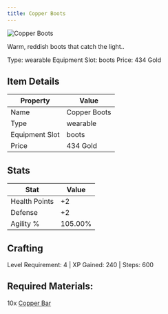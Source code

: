 ```yaml
---
title: Copper Boots
---
```


<div className="flex items-start gap-6 mb-8">
  <div className="flex-shrink-0">
    <img src="/assets/resources/smithing/copper_boots.png" alt="Copper Boots" className="w-24 h-24 border rounded-lg" />
  </div>
  <div className="flex-1">
    <div className="space-y-2">
      <p className="text-lg text-muted-foreground">Warm, reddish boots that catch the light..</p>
      <div className="flex flex-wrap gap-4 text-sm">
        <span className="px-2 py-1 bg-green-100 dark:bg-green-900 rounded-md">
          Type: wearable
        </span>
        <span className="px-2 py-1 bg-purple-100 dark:bg-purple-900 rounded-md">
          Equipment Slot: boots
        </span>
        <span className="px-2 py-1 bg-yellow-100 dark:bg-yellow-900 rounded-md">
          Price: 434 Gold
        </span>
      </div>
    </div>
  </div>
</div>

## Item Details
| Property | Value |
|----------|-------|
| Name | Copper Boots |
| Type | wearable |
| Equipment Slot | boots |
| Price | 434 Gold |

## Stats
| Stat | Value |
|------|-------|
| Health Points | +2 |
| Defense | +2 |
| Agility % | 105.00% |

## Crafting
Level Requirement: 4 | XP Gained: 240 | Steps: 600

## Required Materials:
10x [Copper Bar](/docs/resources/individual/copper_bar)

